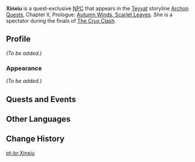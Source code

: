 {{Meta
<!-- REMOVE THIS TEMPLATE AFTER ADDING MISSING INFO -->
|missing_NPC_profile  = yes
}}
{{Character Infobox
|type             = Quest NPC
|image            = NPC Xinxiu.png
|region           = Liyue
|location         = Liyue
}}
'''Xinxiu''' is a quest-exclusive [[NPC]] that appears in the [[Teyvat]] storyline [[Archon Quests]], Chapter II, Prologue: [[Autumn Winds, Scarlet Leaves]]. She is a spectator during the finals of [[The Crux Clash]].
<!--
==Location==
<gallery>
NPC Location Xinxiu.png|Xinxiu's location
NPC Location Xinxiu Context.png|Additional context
</gallery>
-->
==Profile==
<!-- detailed story/lore information goes here -->
''(To be added.)''

===Appearance===
''(To be added.)''

==Quests and Events==
{{Quests and Events}}

==Other Languages==
{{Other Languages
|default_hidden = 1
|en      = Xinxiu
|zhs     = 辛秀
|zhs_rm  = Xīnxiù
|zht     = 辛秀
|zht_rm  = Xīnxiù
|ja      = 辛秀
|ja_rm   = Shinshuu{{Assumed}}
|ko      = 은수
|es      = Xinxiu
|fr      = Xinxiu
|ru      = Синь Сю
|th      = Xinxiu
|vi      = Xinxiu
|de      = Xinxiu
|id      = Xinxiu
|pt      = Xinxiu
|tr      = Xinxiu
|it      = Xinxiu
}}

==Change History==
{{Change History|1.6}}

[[pt-br:Xinxiu]]